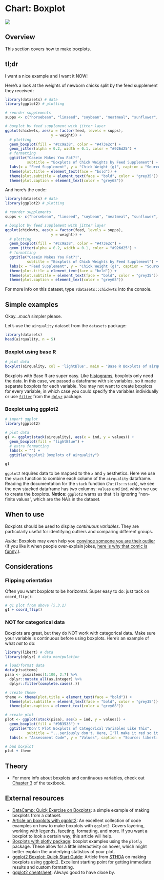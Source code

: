 # Chart: Boxplot {#box}

![](images/banners/banner_boxplot.png)

## Overview

This section covers how to make boxplots.

## tl;dr
I want a nice example and I want it NOW!

Here's a look at the weights of newborn chicks split by the feed supplement they received:

```r
library(datasets) # data
library(ggplot2) # plotting

# reorder supplements
supps <- c("horsebean", "linseed", "soybean", "meatmeal", "sunflower", "casein")

# boxplot by feed supplement with jitter layer
ggplot(chickwts, aes(x = factor(feed, levels = supps), 
                     y = weight)) + 
  # plotting
  geom_boxplot(fill = "#cc9a38", color = "#473e2c") + 
  geom_jitter(alpha = 0.2, width = 0.1, color = "#926d25") +
  # formatting
  ggtitle("Casein Makes You Fat?!",
          subtitle = "Boxplots of Chick Weights by Feed Supplement") +
  labs(x = "Feed Supplement", y = "Chick Weight (g)", caption = "Source: datasets::chickwts") +
  theme(plot.title = element_text(face = "bold")) +
  theme(plot.subtitle = element_text(face = "bold", color = "grey35")) +
  theme(plot.caption = element_text(color = "grey68"))
```

And here's the code:
```r
library(datasets) # data
library(ggplot2) # plotting

# reorder supplements
supps <- c("horsebean", "linseed", "soybean", "meatmeal", "sunflower", "casein")

# boxplot by feed supplement with jitter layer
ggplot(chickwts, aes(x = factor(feed, levels = supps), 
                     y = weight)) + 
  # plotting
  geom_boxplot(fill = "#cc9a38", color = "#473e2c") + 
  geom_jitter(alpha = 0.2, width = 0.1, color = "#926d25") +
  # formatting
  ggtitle("Casein Makes You Fat?!",
          subtitle = "Boxplots of Chick Weights by Feed Supplement") +
  labs(x = "Feed Supplement", y = "Chick Weight (g)", caption = "Source: datasets::chickwts") +
  theme(plot.title = element_text(face = "bold")) +
  theme(plot.subtitle = element_text(face = "bold", color = "grey35")) +
  theme(plot.caption = element_text(color = "grey68"))
```

For more info on this dataset, type `?datasets::chickwts` into the console.

## Simple examples
Okay...*much* simpler please.
 
Let's use the `airquality` dataset from the `datasets` package:
```r
library(datasets)
head(airquality, n = 5)
```

### Boxplot using base R
```r
# plot data
boxplot(airquality, col = 'lightBlue', main = "Base R Boxplots of airquality")
```

Boxplots with Base R are super easy. Like [histograms](histogram.html), boxplots only need the data. In this case, we passed a dataframe with six variables, so it made separate boxplots for each variable. You may not want to create boxplots for every variable, in which case you could specify the variables individually or use [`filter`](https://www.rdocumentation.org/packages/dplyr/versions/0.7.5/topics/filter){target="_blank"} from the [`dplyr`](https://www.rdocumentation.org/packages/dplyr/versions/0.7.5){target="_blank"} package.

### Boxplot using ggplot2
```r
# import ggplot
library(ggplot2)

# plot data
g1 <- ggplot(stack(airquality), aes(x = ind, y = values)) + 
  geom_boxplot(fill = "lightBlue") +
  # extra formatting
  labs(x = "") +
  ggtitle("ggplot2 Boxplots of airquality")

g1
```

`ggplot2` requires data to be mapped to the `x` and `y` aesthetics. Here we use the `stack` function to combine each column of the `airquality` dataframe. Reading the documentation for the `stack` function (`?utils::stack`), we see the new stacked dataframe has two columns: `values` and `ind`, which we use to create the boxplots. **Notice**: `ggplot2` warns us that it is ignoring "non-finite values", which are the NA's in the dataset.

## When to use
Boxplots should be used to display *continuous variables*. They are particularly useful for identifying outliers and comparing different groups. 

*Aside*: Boxplots may even help you [convince someone you are their outlier](https://xkcd.com/539/){target="_blank"} (If you like it when people over-explain jokes, [here is why that comic is funny](https://www.explainxkcd.com/wiki/index.php/539:_Boyfriend){target="_blank"}.). 

## Considerations

### Flipping orientation
Often you want boxplots to be horizontal. Super easy to do: just tack on `coord_flip()`:
```r
# g1 plot from above (5.3.2)
g1 + coord_flip()
```

### NOT for categorical data
Boxplots are great, but they do NOT work with categorical data. Make sure your variable is continuous before using boxplots. Here's an example of what *not* to do:
```r
library(likert) # data
library(dplyr) # data manipulation

# load/format data
data(pisaitems)
pisa <- pisaitems[1:100, 2:7] %>% 
  dplyr::mutate_all(as.integer) %>% 
  dplyr::filter(complete.cases(.))

# create theme
theme <- theme(plot.title = element_text(face = "bold")) +
  theme(plot.subtitle = element_text(face = "bold", color = "grey35")) +
  theme(plot.caption = element_text(color = "grey68"))

# create plot
plot <- ggplot(stack(pisa), aes(x = ind, y = values)) +
  geom_boxplot(fill = "#9B3535") +
  ggtitle("Don't Plot Boxplots of Categorical Variables Like This",
          subtitle = "...seriously don't. Here, I'll make it red so it looks scary:") +
  labs(x = "Assessment Code", y = "Values", caption = "Source: likert::pisaitems")

# bad boxplot
plot + theme
```

## Theory

<!-- *   TODO Outliers  -->

*   For more info about boxplots and continuous variables, check out [Chapter 3](http://www.gradaanwr.net/content/03-examining-continuous-variables/){target="_blank"} of the textbook. 

## External resources

- [DataCamp: Quick Exercise on Boxplots](https://campus.datacamp.com/courses/helsinki-open-data-science/logistic-regression?ex=7){target="_blank"}: a simple example of making boxplots from a dataset.
- [Article on boxplots with ggplot2](http://t-redactyl.io/blog/2016/04/creating-plots-in-r-using-ggplot2-part-10-boxplots.html){target="_blank"}: An excellent collection of code examples on how to make boxplots with `ggplot2`. Covers layering, working with legends, faceting, formatting, and more. If you want a boxplot to look a certain way, this article will help.
- [Boxplots with plotly package](https://plot.ly/ggplot2/box-plots/){target="_blank"}: boxplot examples using the `plotly` package. These allow for a little interactivity on hover, which might better explain the underlying statistics of your plot.
- [ggplot2 Boxplot: Quick Start Guide](http://www.sthda.com/english/wiki/ggplot2-box-plot-quick-start-guide-r-software-and-data-visualization){target="_blank"}: Article from [STHDA](http://www.sthda.com/english/){target="_blank"} on making boxplots using ggplot2. Excellent starting point for getting immediate results and custom formatting.
- [ggplot2 cheatsheet](https://www.rstudio.com/wp-content/uploads/2015/03/ggplot2-cheatsheet.pdf){target="_blank"}: Always good to have close by.






